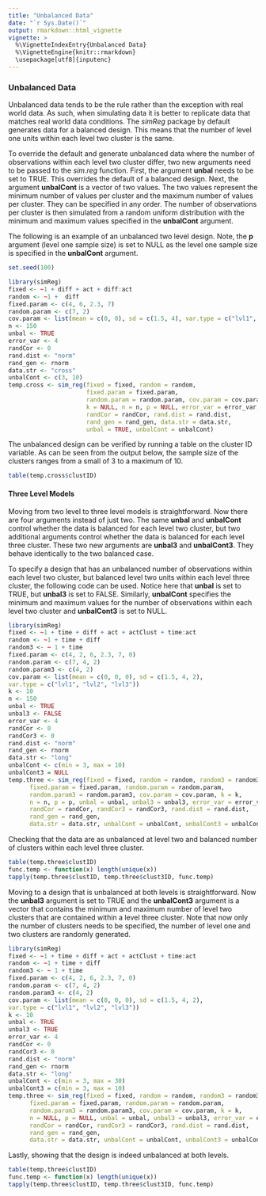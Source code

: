```yaml
---
title: "Unbalanced Data"
date: "`r Sys.Date()`"
output: rmarkdown::html_vignette
vignette: >
  %\VignetteIndexEntry{Unbalanced Data}
  %\VignetteEngine{knitr::rmarkdown}
  \usepackage[utf8]{inputenc}
---
```


### Unbalanced Data

Unbalanced data tends to be the rule rather than the exception with real world data. As such, when simulating data it is better to replicate data that matches real world data conditions. The *simReg* package by default generates data for a balanced design. This means that the number of level one units within each level two cluster is the same.

To override the default and generate unbalanced data where the number of observations within each level two cluster differ, two new arguments need to be passed to the *sim.reg* function. First, the argument **unbal** needs to be set to TRUE. This overrides the default of a balanced design. Next, the argument **unbalCont** is a vector of two values. The two values represent the minimum number of values per cluster and the maximum number of values per cluster. They can be specified in any order. The number of observations per cluster is then simulated from a random uniform distribution with the minimum and maximum values specified in the **unbalCont** argument.

The following is an example of an unbalanced two level design. Note, the **p** argument (level one sample size) is set to NULL as the level one sample size is specified in the **unbalCont** argument.

```r
set.seed(100)
```

```r
library(simReg)
fixed <- ~1 + diff + act + diff:act
random <- ~1 +  diff
fixed.param <- c(4, 6, 2.3, 7)
random.param <- c(7, 2)
cov.param <- list(mean = c(0, 0), sd = c(1.5, 4), var.type = c("lvl1", "lvl2"))
n <- 150
unbal <- TRUE
error_var <- 4
randCor <- 0
rand.dist <- "norm"
rand_gen <- rnorm
data.str <- "cross"
unbalCont <- c(3, 10)
temp.cross <- sim_reg(fixed = fixed, random = random, 
                      fixed.param = fixed.param, 
                      random.param = random.param, cov.param = cov.param,
                      k = NULL, n = n, p = NULL, error_var = error_var,
                      randCor = randCor, rand.dist = rand.dist, 
                      rand_gen = rand_gen, data.str = data.str, 
                      unbal = TRUE, unbalCont = unbalCont)
```

The unbalanced design can be verified by running a table on the cluster ID variable. As can be seen from the output below, the sample size of the clusters ranges from a small of 3 to a maximum of 10.
```r
table(temp.cross$clustID)
```

#### Three Level Models
Moving from two level to three level models is straightforward. Now there are four arguments instead of just two. The same **unbal** and **unbalCont** control whether the data is balanced for each level two cluster, but two additional arguments control whether the data is balanced for each level three cluster. These two new arguments are **unbal3** and **unbalCont3**. They behave identically to the two balanced case.

To specify a design that has an unbalanced number of observations within each level two cluster, but balanced level two units within each level three cluster, the following code can be used. Notice here that **unbal** is set to TRUE, but **unbal3** is set to FALSE. Similarly, **unbalCont** specifies the minimum and maximum values for the number of observations within each level two cluster and **unbalCont3** is set to NULL.
```r
library(simReg)
fixed <- ~1 + time + diff + act + actClust + time:act
random <- ~1 + time + diff
random3 <- ~ 1 + time
fixed.param <- c(4, 2, 6, 2.3, 7, 0)
random.param <- c(7, 4, 2)
random.param3 <- c(4, 2)
cov.param <- list(mean = c(0, 0, 0), sd = c(1.5, 4, 2),
var.type = c("lvl1", "lvl2", "lvl3"))
k <- 10
n <- 150
unbal <- TRUE
unbal3 <- FALSE
error_var <- 4
randCor <- 0
randCor3 <- 0
rand.dist <- "norm"
rand_gen <- rnorm
data.str <- "long"
unbalCont <- c(min = 3, max = 10)
unbalCont3 = NULL
temp.three <- sim_reg(fixed = fixed, random = random, random3 = random3,
      fixed.param = fixed.param, random.param = random.param, 
      random.param3 = random.param3, cov.param = cov.param, k = k,
      n = n, p = p, unbal = unbal, unbal3 = unbal3, error_var = error_var,
      randCor = randCor, randCor3 = randCor3, rand.dist = rand.dist,
      rand_gen = rand_gen, 
      data.str = data.str, unbalCont = unbalCont, unbalCont3 = unbalCont3)
```

Checking that the data are as unbalanced at level two and balanced number of clusters within each level three cluster.
```r
table(temp.three$clustID)
func.temp <- function(x) length(unique(x))
tapply(temp.three$clustID, temp.three$clust3ID, func.temp)
```

Moving to a design that is unbalanced at both levels is straightforward. Now the **unbal3** argument is set to TRUE and the **unbalCont3** argument is a vector that contains the minimum and maximum number of level two clusters that are contained within a level three cluster. Note that now only the number of clusters needs to be specified, the number of level one and two clusters are randomly generated.
```r
library(simReg)
fixed <- ~1 + time + diff + act + actClust + time:act
random <- ~1 + time + diff
random3 <- ~ 1 + time
fixed.param <- c(4, 2, 6, 2.3, 7, 0)
random.param <- c(7, 4, 2)
random.param3 <- c(4, 2)
cov.param <- list(mean = c(0, 0, 0), sd = c(1.5, 4, 2),
var.type = c("lvl1", "lvl2", "lvl3"))
k <- 10
unbal <- TRUE
unbal3 <- TRUE
error_var <- 4
randCor <- 0
randCor3 <- 0
rand.dist <- "norm"
rand_gen <- rnorm
data.str <- "long"
unbalCont <- c(min = 3, max = 30)
unbalCont3 = c(min = 3, max = 10)
temp.three <- sim_reg(fixed = fixed, random = random, random3 = random3,
      fixed.param = fixed.param, random.param = random.param, 
      random.param3 = random.param3, cov.param = cov.param, k = k,
      n = NULL, p = NULL, unbal = unbal, unbal3 = unbal3, error_var = error_var,
      randCor = randCor, randCor3 = randCor3, rand.dist = rand.dist,
      rand_gen = rand_gen, 
      data.str = data.str, unbalCont = unbalCont, unbalCont3 = unbalCont3)
```

Lastly, showing that the design is indeed unbalanced at both levels.
```r
table(temp.three$clustID)
func.temp <- function(x) length(unique(x))
tapply(temp.three$clustID, temp.three$clust3ID, func.temp)
```



